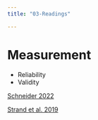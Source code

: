 ```yaml
---
title: "03-Readings"

---
```

# Measurement 

- Reliability
- Validity

[Schneider 2022](/readings_pdf/intro_measurement.pdf)

[Strand et al. 2019](/readings_pdf/listening_effort_jingle_jangle.pdf)

